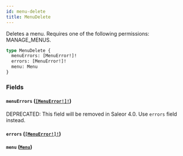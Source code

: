 ```yaml
---
id: menu-delete
title: MenuDelete
---
```


Deletes a menu. Requires one of the following permissions: MANAGE_MENUS.

```graphql
type MenuDelete {
  menuErrors: [MenuError!]!
  errors: [MenuError!]!
  menu: Menu
}
```

### Fields

#### `menuErrors` ([`[MenuError!]!`](../../../developer/api-reference/objects/menu-error))

<span class="badge badge--warning">DEPRECATED: This field will be removed in Saleor 4.0. Use `errors` field instead.</span>

#### `errors` ([`[MenuError!]!`](../../../developer/api-reference/objects/menu-error))

#### `menu` ([`Menu`](../../../developer/api-reference/objects/menu))
